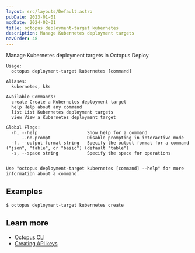 ```yaml
---
layout: src/layouts/Default.astro
pubDate: 2023-01-01
modDate: 2024-02-01
title: octopus deployment-target kubernetes
description: Manage Kubernetes deployment targets
navOrder: 48
---
```


Manage Kubernetes deployment targets in Octopus Deploy

```
Usage:
  octopus deployment-target kubernetes [command]

Aliases:
  kubernetes, k8s

Available Commands:
  create Create a Kubernetes deployment target
  help Help about any command
  list List Kubernetes deployment targets
  view View a Kubernetes deployment target

Global Flags:
  -h, --help                   Show help for a command
      --no-prompt              Disable prompting in interactive mode
  -f, --output-format string   Specify the output format for a command ("json", "table", or "basic") (default "table")
  -s, --space string           Specify the space for operations


Use "octopus deployment-target kubernetes [command] --help" for more information about a command.
```

## Examples

<SamplesInstance />

```
$ octopus deployment-target kubernetes create

```

## Learn more

- [Octopus CLI](/docs/octopus-rest-api/cli)
- [Creating API keys](/docs/octopus-rest-api/how-to-create-an-api-key)